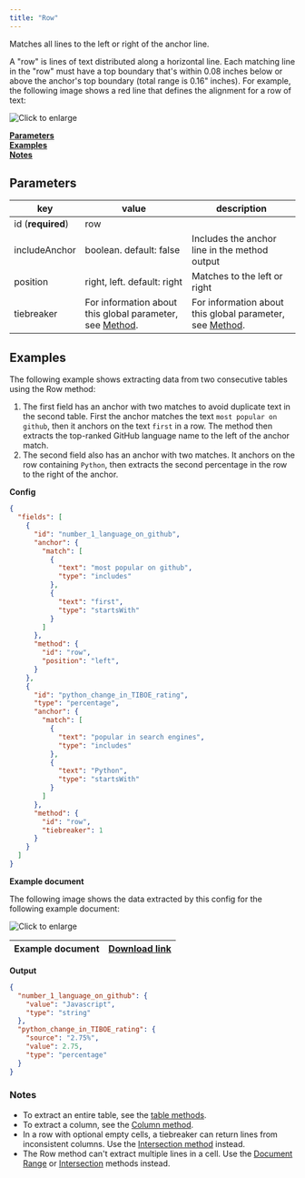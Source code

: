 ```yaml
---
title: "Row"
---
```


Matches all lines to the left or right of the anchor line. 

 A "row" is lines of text distributed along a horizontal line. Each matching line in the "row" must have a top boundary that's within 0.08 inches below or above the anchor's top boundary (total range is 0.16" inches). For example, the following image shows a red line that defines the alignment for a row of text:

![Click to enlarge](/assets/v0/images/final/row_align.png)

[**Parameters**](/senseml-reference/methods/row#parameters)  
[**Examples**](/senseml-reference/methods/row#examples)  
[**Notes**](/senseml-reference/methods/row#notes)

## Parameters

| key               | value                                                                               | description                                                                         |
| ----------------- | ----------------------------------------------------------------------------------- | ----------------------------------------------------------------------------------- |
| id (**required**) | row                                                                                 |                                                                                     |
| includeAnchor     | boolean. default: false                                                             | Includes the anchor line in the method output                                       |
| position          | right, left. default: right                                                         | Matches to the left or right                                                        |
| tiebreaker        | For information about this global parameter, see [Method](/senseml-reference/field-query-object/method#parameters). | For information about this global parameter, see [Method](/senseml-reference/field-query-object/method#parameters). |

## Examples

The following example shows extracting data from two consecutive tables using the Row method:

1. The first field has an anchor with two matches to avoid duplicate text in the second table. First the anchor matches the text `most popular on github`, then it anchors on the text `first` in a row. The method then extracts the top-ranked GitHub language name to the left of the anchor match.
2. The second field also has an anchor with two matches. It anchors on the row containing `Python`, then extracts the second percentage in the row to the right of the anchor.

**Config**

```JSON JSON 
{
  "fields": [
    {
      "id": "number_1_language_on_github",
      "anchor": {
        "match": [
          {
            "text": "most popular on github",
            "type": "includes"
          },
          {
            "text": "first",
            "type": "startsWith"
          }
        ]
      },
      "method": {
        "id": "row",
        "position": "left",
      }
    },
    {
      "id": "python_change_in_TIBOE_rating",
      "type": "percentage",
      "anchor": {
        "match": [
          {
            "text": "popular in search engines",
            "type": "includes"
          },
          {
            "text": "Python",
            "type": "startsWith"
          }
        ]
      },
      "method": {
        "id": "row",
        "tiebreaker": 1
      }
    }
  ]
}
```
**Example document**

The following image shows the data extracted by this config for the following example document:

![Click to enlarge](/assets/v0/images/final/row.png)

| Example document | [Download link](https://raw.githubusercontent.com/sensible-hq/sensible-docs/main/readme-sync/assets/v0/pdfs/row%5Fcolumn.pdf) |
| ---------------- | ----------------------------------------------------------------------------------------------------------------------------- |

**Output**

```JSON JSON 
{
  "number_1_language_on_github": {
    "value": "Javascript",
    "type": "string"
  },
  "python_change_in_TIBOE_rating": {
    "source": "2.75%",
    "value": 2.75,
    "type": "percentage"
  }
}
```
### Notes

* To extract an entire table, see the [table methods](/senseml-reference/concepts/table-methods).
* To extract a column, see the [Column method](/senseml-reference/methods/column).
* In a row with optional empty cells, a tiebreaker can return lines from inconsistent columns. Use the [Intersection method](/senseml-reference/methods/intersection) instead.
* The Row method can't extract multiple lines in a cell. Use the [Document Range](/senseml-reference/methods/document-range#offset-y-parameter) or [Intersection](/senseml-reference/methods/intersection) methods instead.